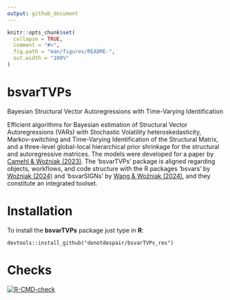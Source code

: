 ```yaml
---
output: github_document
---
```


```r
knitr::opts_chunk$set(
  collapse = TRUE,
  comment = "#>",
  fig.path = "man/figures/README-",
  out.width = "100%"
)
```

# bsvarTVPs

Bayesian Structural Vector Autoregressions with Time-Varying Identification

Efficient algorithms for Bayesian estimation of Structural Vector Autoregressions (VARs) with Stochastic Volatility heteroskedasticity, Markov-switching and Time-Varying Identification of the Structural Matrix, and a three-level global-local hierarchical prior shrinkage for the structural and autoregressive matrices. The models were developed for a paper by [Camehl & Woźniak (2023)](https://doi.org/10.48550/arXiv.2311.05883). The 'bsvarTVPs' package is aligned regarding objects, workflows, and code structure with the R packages 'bsvars' by [Woźniak (2024)](https://doi.org/10.32614/CRAN.package.bsvars) and 'bsvarSIGNs' by [Wang & Woźniak (2024)](https://doi.org/10.32614/CRAN.package.bsvarSIGNs), and they constitute an integrated toolset.

# Installation

To install the **bsvarTVPs** package just type in **R**:
```
devtools::install_github("donotdespair/bsvarTVPs_res")
```

# Checks

[![R-CMD-check](https://github.com/donotdespair/bsvarTVPs_res/actions/workflows/R-CMD-check.yaml/badge.svg)](https://github.com/donotdespair/bsvarTVPs_res/actions/workflows/R-CMD-check.yaml)